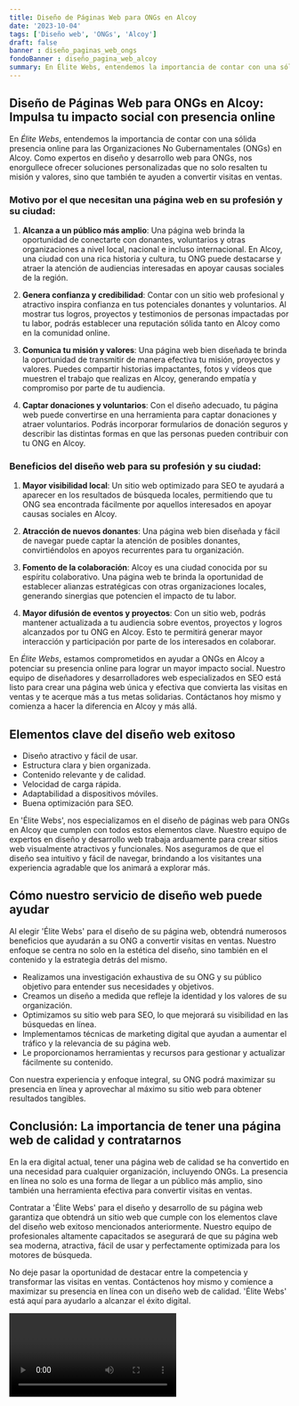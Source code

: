 ```yaml
---
title: Diseño de Páginas Web para ONGs en Alcoy
date: '2023-10-04'
tags: ['Diseño web', 'ONGs', 'Alcoy']
draft: false
banner : diseño_paginas_web_ongs
fondoBanner : diseño_pagina_web_alcoy
summary: En Élite Webs, entendemos la importancia de contar con una sólida presencia online para las Organizaciones No Gubernamentales (ONGs) en Alcoy. Como expertos en diseño y desarrollo web para ONGs, nos enorgullece ofrecer soluciones personalizadas que no solo resalten tu misión y valores, sino que también te ayuden a convertir visitas en ventas. 
---
```


## Diseño de Páginas Web para ONGs en Alcoy: Impulsa tu impacto social con presencia online

En *Élite Webs*, entendemos la importancia de contar con una sólida presencia online para las Organizaciones No Gubernamentales (ONGs) en Alcoy. Como expertos en diseño y desarrollo web para ONGs, nos enorgullece ofrecer soluciones personalizadas que no solo resalten tu misión y valores, sino que también te ayuden a convertir visitas en ventas. 

### Motivo por el que necesitan una página web en su profesión y su ciudad:

1. **Alcanza a un público más amplio**: Una página web brinda la oportunidad de conectarte con donantes, voluntarios y otras organizaciones a nivel local, nacional e incluso internacional. En Alcoy, una ciudad con una rica historia y cultura, tu ONG puede destacarse y atraer la atención de audiencias interesadas en apoyar causas sociales de la región.

2. **Genera confianza y credibilidad**: Contar con un sitio web profesional y atractivo inspira confianza en tus potenciales donantes y voluntarios. Al mostrar tus logros, proyectos y testimonios de personas impactadas por tu labor, podrás establecer una reputación sólida tanto en Alcoy como en la comunidad online.

3. **Comunica tu misión y valores**: Una página web bien diseñada te brinda la oportunidad de transmitir de manera efectiva tu misión, proyectos y valores. Puedes compartir historias impactantes, fotos y vídeos que muestren el trabajo que realizas en Alcoy, generando empatía y compromiso por parte de tu audiencia.

4. **Captar donaciones y voluntarios**: Con el diseño adecuado, tu página web puede convertirse en una herramienta para captar donaciones y atraer voluntarios. Podrás incorporar formularios de donación seguros y describir las distintas formas en que las personas pueden contribuir con tu ONG en Alcoy.

### Beneficios del diseño web para su profesión y su ciudad:

1. **Mayor visibilidad local**: Un sitio web optimizado para SEO te ayudará a aparecer en los resultados de búsqueda locales, permitiendo que tu ONG sea encontrada fácilmente por aquellos interesados en apoyar causas sociales en Alcoy.

2. **Atracción de nuevos donantes**: Una página web bien diseñada y fácil de navegar puede captar la atención de posibles donantes, convirtiéndolos en apoyos recurrentes para tu organización.

3. **Fomento de la colaboración**: Alcoy es una ciudad conocida por su espíritu colaborativo. Una página web te brinda la oportunidad de establecer alianzas estratégicas con otras organizaciones locales, generando sinergias que potencien el impacto de tu labor.

4. **Mayor difusión de eventos y proyectos**: Con un sitio web, podrás mantener actualizada a tu audiencia sobre eventos, proyectos y logros alcanzados por tu ONG en Alcoy. Esto te permitirá generar mayor interacción y participación por parte de los interesados en colaborar.

En *Élite Webs*, estamos comprometidos en ayudar a ONGs en Alcoy a potenciar su presencia online para lograr un mayor impacto social. Nuestro equipo de diseñadores y desarrolladores web especializados en SEO está listo para crear una página web única y efectiva que convierta las visitas en ventas y te acerque más a tus metas solidarias. Contáctanos hoy mismo y comienza a hacer la diferencia en Alcoy y más allá.

<GifSeo />

<Cta />

## Elementos clave del diseño web exitoso

- Diseño atractivo y fácil de usar.
- Estructura clara y bien organizada.
- Contenido relevante y de calidad.
- Velocidad de carga rápida.
- Adaptabilidad a dispositivos móviles.
- Buena optimización para SEO.

En 'Élite Webs', nos especializamos en el diseño de páginas web para ONGs en Alcoy que cumplen con todos estos elementos clave. Nuestro equipo de expertos en diseño y desarrollo web trabaja arduamente para crear sitios web visualmente atractivos y funcionales. Nos aseguramos de que el diseño sea intuitivo y fácil de navegar, brindando a los visitantes una experiencia agradable que los animará a explorar más.

## Cómo nuestro servicio de diseño web puede ayudar

Al elegir 'Élite Webs' para el diseño de su página web, obtendrá numerosos beneficios que ayudarán a su ONG a convertir visitas en ventas. Nuestro enfoque se centra no solo en la estética del diseño, sino también en el contenido y la estrategia detrás del mismo.

- Realizamos una investigación exhaustiva de su ONG y su público objetivo para entender sus necesidades y objetivos.
- Creamos un diseño a medida que refleje la identidad y los valores de su organización.
- Optimizamos su sitio web para SEO, lo que mejorará su visibilidad en las búsquedas en línea.
- Implementamos técnicas de marketing digital que ayudan a aumentar el tráfico y la relevancia de su página web.
- Le proporcionamos herramientas y recursos para gestionar y actualizar fácilmente su contenido.

Con nuestra experiencia y enfoque integral, su ONG podrá maximizar su presencia en línea y aprovechar al máximo su sitio web para obtener resultados tangibles.

## Conclusión: La importancia de tener una página web de calidad y contratarnos

En la era digital actual, tener una página web de calidad se ha convertido en una necesidad para cualquier organización, incluyendo ONGs. La presencia en línea no solo es una forma de llegar a un público más amplio, sino también una herramienta efectiva para convertir visitas en ventas.

Contratar a 'Élite Webs' para el diseño y desarrollo de su página web garantiza que obtendrá un sitio web que cumple con los elementos clave del diseño web exitoso mencionados anteriormente. Nuestro equipo de profesionales altamente capacitados se asegurará de que su página web sea moderna, atractiva, fácil de usar y perfectamente optimizada para los motores de búsqueda.

No deje pasar la oportunidad de destacar entre la competencia y transformar las visitas en ventas. Contáctenos hoy mismo y comience a maximizar su presencia en línea con un diseño web de calidad. 'Élite Webs' está aquí para ayudarlo a alcanzar el éxito digital.

<Video />

<CtaBot job='ONGs' city='Alcoy'/>

<Gmaps query='Alcoy+españa+maps' />